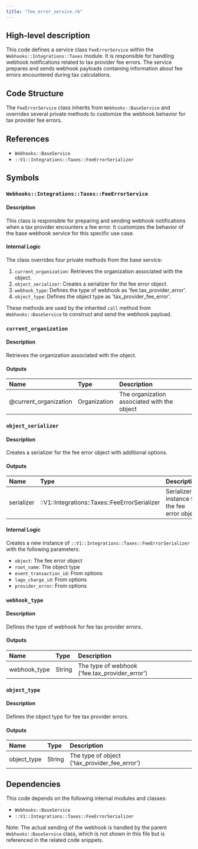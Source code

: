 ```yaml
---
title: "fee_error_service.rb"
---
```


## High-level description
This code defines a service class `FeeErrorService` within the `Webhooks::Integrations::Taxes` module. It is responsible for handling webhook notifications related to tax provider fee errors. The service prepares and sends webhook payloads containing information about fee errors encountered during tax calculations.

## Code Structure
The `FeeErrorService` class inherits from `Webhooks::BaseService` and overrides several private methods to customize the webhook behavior for tax provider fee errors.

## References
- `Webhooks::BaseService`
- `::V1::Integrations::Taxes::FeeErrorSerializer`

## Symbols

### `Webhooks::Integrations::Taxes::FeeErrorService`
#### Description
This class is responsible for preparing and sending webhook notifications when a tax provider encounters a fee error. It customizes the behavior of the base webhook service for this specific use case.

#### Internal Logic
The class overrides four private methods from the base service:
1. `current_organization`: Retrieves the organization associated with the object.
2. `object_serializer`: Creates a serializer for the fee error object.
3. `webhook_type`: Defines the type of webhook as 'fee.tax_provider_error'.
4. `object_type`: Defines the object type as 'tax_provider_fee_error'.

These methods are used by the inherited `call` method from `Webhooks::BaseService` to construct and send the webhook payload.

### `current_organization`
#### Description
Retrieves the organization associated with the object.

#### Outputs
| Name | Type | Description |
|:-----|:-----|:------------|
| @current_organization | Organization | The organization associated with the object |

### `object_serializer`
#### Description
Creates a serializer for the fee error object with additional options.

#### Outputs
| Name | Type | Description |
|:-----|:-----|:------------|
| serializer | ::V1::Integrations::Taxes::FeeErrorSerializer | Serializer instance for the fee error object |

#### Internal Logic
Creates a new instance of `::V1::Integrations::Taxes::FeeErrorSerializer` with the following parameters:
- `object`: The fee error object
- `root_name`: The object type
- `event_transaction_id`: From options
- `lago_charge_id`: From options
- `provider_error`: From options

### `webhook_type`
#### Description
Defines the type of webhook for fee tax provider errors.

#### Outputs
| Name | Type | Description |
|:-----|:-----|:------------|
| webhook_type | String | The type of webhook ('fee.tax_provider_error') |

### `object_type`
#### Description
Defines the object type for fee tax provider errors.

#### Outputs
| Name | Type | Description |
|:-----|:-----|:------------|
| object_type | String | The type of object ('tax_provider_fee_error') |

## Dependencies
This code depends on the following internal modules and classes:
- `Webhooks::BaseService`
- `::V1::Integrations::Taxes::FeeErrorSerializer`

Note: The actual sending of the webhook is handled by the parent `Webhooks::BaseService` class, which is not shown in this file but is referenced in the related code snippets.
